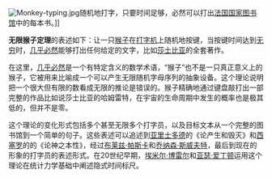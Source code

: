 [[File:Monkey-typing.jpg|thumb]]随机地打字，只要时间足够，必然可以打出[[法国国家图书馆|法国国家图书馆]]中的每本书。]]

'''无限猴子定理'''的表述如下：让一只[[猴子|猴子]]在[[打字机|打字机]]上随机地按键，当按键时间达到[[无穷|无穷]]时，[[几乎必然|几乎必然]]能够打出任何给定的文字，比如[[莎士比亚|莎士比亚]]的全套著作。

在这里，[[几乎必然|几乎必然]]是一个有特定含义的数学术语，“猴子”也不是一只真正意义上的猴子，它被用来比喻成一个可以产生无限随机字母序列的抽象设备。这个理论说明把一个很大但有限的数看成无限的推论是错误的。猴子精确地通过键盘敲打出一部完整的作品比如说莎士比亚的哈姆雷特，在宇宙的生命周期中发生的概率也是极其低的，但并不是零。

这个理论的变化形式包括多个甚至无限多个打字员，以及目标文本从一个完整的图书馆到一个简单的句子。这些表述可以追述到[[亚里士多德|亚里士多德]]的《论产生和毁灭》和[[西塞罗|西塞罗]]的的《论神之本性》，经过[[布莱兹·帕斯卡|布莱兹·帕斯卡]]和[[乔纳森·斯威夫特|乔纳森·斯威夫特]]，最后到现在的形象的打字员的表述形式。在20世纪早期，[[埃米尔·博雷尔|埃米尔·博雷尔]]和[[亚瑟·爱丁顿|亚瑟·爱丁顿]]运用这个理论在统计力学基础中阐述隐式时间标尺。